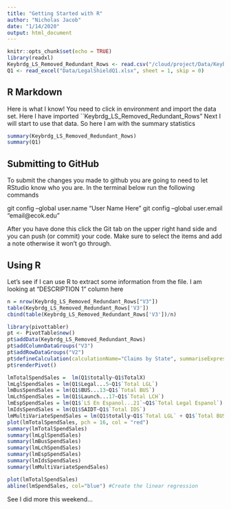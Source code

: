 ```yaml
---
title: "Getting Started with R"
author: "Nicholas Jacob"
date: "1/14/2020"
output: html_document
---
```


```r
knitr::opts_chunk$set(echo = TRUE)
library(readxl) 
Keybrdg_LS_Removed_Redundant_Rows <- read.csv("/cloud/project/Data/Keybrdg_LS_Removed_Redundant_Rows.csv", header=FALSE)
Q1 <- read_excel("Data/LegalShieldQ1.xlsx", sheet = 1, skip = 0)
```

## R Markdown

Here is what I know!  You need to click in environment and import the data set.  Here I have imported ``Keybrdg_LS_Removed_Redundant_Rows"  Next I will start to use that data.  So here I am with the summary statistics

```r
summary(Keybrdg_LS_Removed_Redundant_Rows)
summary(Q1)

```

## Submitting to GitHub

To submit the changes you made to github you are going to need to let RStudio know who you are.  In the terminal below run the following commands

git config --global user.name "User Name Here"
git config --global user.email "email@ecok.edu"

After you have done this click the Git tab on the upper right hand side and you can push (or commit) your code.  Make sure to select the items and add a note otherwise it won't go through.


## Using R

Let's see if I can use R to extract some information from the file.  I am looking at "DESCRIPTION 1" column here

```r
n = nrow(Keybrdg_LS_Removed_Redundant_Rows["V3"])
table(Keybrdg_LS_Removed_Redundant_Rows['V3'])
cbind(table(Keybrdg_LS_Removed_Redundant_Rows['V3'])/n)
```

```r
library(pivottabler)
pt <- PivotTable$new()
pt$addData(Keybrdg_LS_Removed_Redundant_Rows)
pt$addColumnDataGroups("V3")
pt$addRowDataGroups("V2")
pt$defineCalculation(calculationName="Claims by State", summariseExpression="n()")
pt$renderPivot() 
```
```r
lmTotalSpendSales =  lm(Q1$totally~Q1$TotalX)
lmLglSpendSales = lm(Q1$Legal...5~Q1$`Total LGL`)
lmBusSpendSales = lm(Q1$BUS...13~Q1$`Total BUS`)
lmLchSpendSales = lm(Q1$Launch...17~Q1$`Total LCH`)
lmEspSpendSales = lm(Q1$`LS En Espanol...21`~Q1$`Total Legal Espanol`)
lmIdsSpendSales = lm(Q1$SAIDT~Q1$`Total IDS`)
lmMultiVariateSpendSales = lm(Q1$totally~Q1$`Total LGL` + Q1$`Total BUS` + Q1$`Total IDS` + Q1$`Total LCH` + Q1$`Total Legal Espanol` + Q1$TotalX)
plot(lmTotalSpendSales, pch = 16, col = "red")
summary(lmTotalSpendSales)
summary(lmLglSpendSales)
summary(lmBusSpendSales)
summary(lmLchSpendSales)
summary(lmEspSpendSales)
summary(lmIdsSpendSales)
summary(lmMultiVariateSpendSales)

```

```r
plot(lmTotalSpendSales)
abline(lmSpendSales, col="blue") #Create the linear regression
```

See I did more this weekend... 
